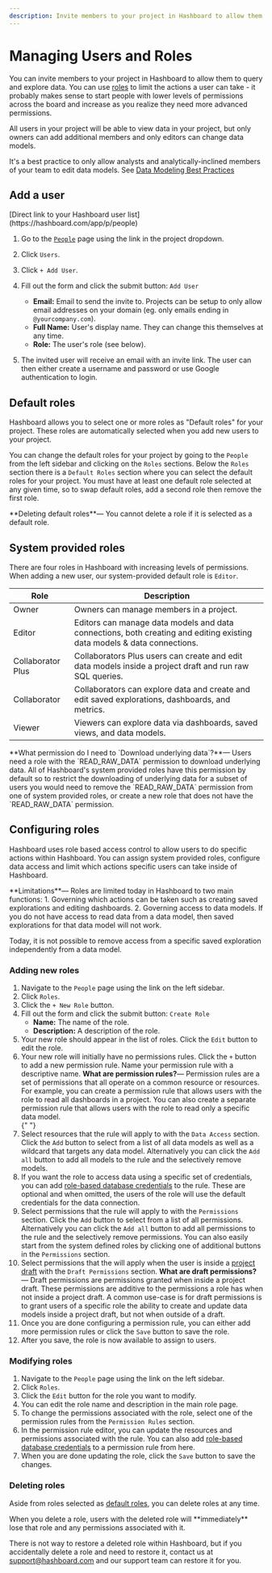 ```yaml
---
description: Invite members to your project in Hashboard to allow them to query and explore data
---
```



# Managing Users and Roles

You can invite members to your project in Hashboard to allow them to query and
explore data. You can use [roles](/docs/project-management/users-and-permissions) to
limit the actions a user can take - it probably makes sense to start people with
lower levels of permissions across the board and increase as you realize they
need more advanced permissions.

All users in your project will be able to view data in your project, but only
owners can add additional members and only editors can change data models.

It's a best practice to only allow analysts and analytically-inclined members
of your team to edit data models. See [Data Modeling Best Practices](/docs/data-modeling/best-practices)

## Add a user

<Callout type="info">
  [Direct link to your Hashboard user list](https://hashboard.com/app/p/people)
</Callout>

1. Go to the [`People`](https://hashboard.com/app/p/people) page using the link in
   the project dropdown.
2. Click `Users`.
3. Click `+ Add User`.
4. Fill out the form and click the submit button: `Add User`

   - **Email:** Email to send the invite to. Projects can be setup to only allow
     email addresses on your domain (eg. only emails ending in
     `@yourcompany.com`).
   - **Full Name:** User's display name. They can change this themselves at any time.
   - **Role:** The user's role (see below).

5. The invited user will receive an email with an invite link. The user can then
   either create a username and password or use Google authentication to login.

## Default roles

Hashboard allows you to select one or more roles as "Default roles" for your project.
These roles are automatically selected when you add new users to your project.

You can change the default roles for your project by going to the `People` from the left sidebar and clicking on the `Roles` sections.
Below the `Roles` section there is a `Default Roles` section where you can select the default roles for your project. You must have at least
one default role selected at any given time, so to swap default roles, add a second role then remove the first role.

<Callout type="info">
  **Deleting default roles**— You cannot delete a role if it is selected as a
  default role.
</Callout>

## System provided roles

There are four roles in Hashboard with increasing levels of permissions. When adding a new user, our system-provided default role is `Editor`.

| Role              | Description                                                                                                             |
| ----------------- | ----------------------------------------------------------------------------------------------------------------------- |
| Owner             | Owners can manage members in a project.                                                                                 |
| Editor            | Editors can manage data models and data connections, both creating and editing existing data models & data connections. |
| Collaborator Plus | Collaborators Plus users can create and edit data models inside a project draft and run raw SQL queries.                |
| Collaborator      | Collaborators can explore data and create and edit saved explorations, dashboards, and metrics.                         |
| Viewer            | Viewers can explore data via dashboards, saved views, and data models.                                                  |

<Callout type="info">
  **What permission do I need to `Download underlying data`?**— Users need a
  role with the `READ_RAW_DATA` permission to download underlying data. All of
  Hashboard's system provided roles have this permission by default so to
  restrict the downloading of underlying data for a subset of users you would
  need to remove the `READ_RAW_DATA` permission from one of system provided
  roles, or create a new role that does not have the `READ_RAW_DATA` permission.
</Callout>

<br />

## Configuring roles

Hashboard uses role based access control to allow users to do specific actions within Hashboard. You can assign system provided roles, configure data access and limit which actions specific users can take inside of Hashboard.

<Callout type="warning">
  **Limitations**— Roles are limited today in Hashboard to two main functions:
  1. Governing which actions can be taken such as creating saved explorations
  and editing dashboards.
  2. Governing access to data models. If you do not have access to read data from
  a data model, then saved explorations for that data model will not work.

Today, it is not possible to remove access from a specific saved exploration
independently from a data model.

</Callout>

### Adding new roles

1. Navigate to the `People` page using the link on the left sidebar.
2. Click `Roles`.
3. Click the `+ New Role` button.
4. Fill out the form and click the submit button: `Create Role`
   - **Name:** The name of the role.
   - **Description:** A description of the role.
5. Your new role should appear in the list of roles. Click the `Edit` button to edit the role.
6. Your new role will initially have no permissions rules. Click the `+` button to add a new permission rule. Name your permission rule with a descriptive name.
   <Callout type="info">
     **What are permission rules?**— Permission rules are a set of permissions
     that all operate on a common resource or resources. For example, you can
     create a permission rule that allows users with the role to read all
     dashboards in a project. You can also create a separate permission rule
     that allows users with the role to read only a specific data model.
   </Callout>
   <br />{" "}
7. Select resources that the rule will apply to with the `Data Access` section.
   Click the `Add` button to select from a list of all data models as well as a wildcard that targets any data model. Alternatively you can click the `Add all` button to add all models to the rule and the selectively remove models.
8. If you want the role to access data using a specific set of credentials, you can add [role-based database credentials](/docs/database-connections/role-based-credentials) to the rule. These are optional and when omitted, the users of the role will use the default credentials for the data connection.
9. Select permissions that the rule will apply to with the `Permissions` section.
   Click the `Add` button to select from a list of all permissions. Alternatively you can click the `Add all` button to add all permissions to the rule and the selectively remove permissions.
   You can also easily start from the system defined roles by clicking one of additional buttons in the `Permissions` section.
10. Select permissions that the will apply when the user is inside a [project draft](/docs/project-management/drafts) with the `Draft Permissions` section.
    <Callout type="info">
      **What are draft permissions?**— Draft permissions are permissions granted
      when inside a project draft. These permissions are additive to the
      permissions a role has when not inside a project draft. A common use-case
      is for draft permissions is to grant users of a specific role the ability
      to create and update data models inside a project draft, but not when
      outside of a draft.
    </Callout>
    <br />
11. Once you are done configuring a permission rule, you can either add more permission rules or click the `Save` button to save the role.
12. After you save, the role is now available to assign to users.

### Modifying roles

1. Navigate to the `People` page using the link on the left sidebar.
2. Click `Roles`.
3. Click the `Edit` button for the role you want to modify.
4. You can edit the role name and description in the main role page.
5. To change the permissions associated with the role, select one of the permission rules from the `Permission Rules` section.
6. In the permission rule editor, you can update the resources and permissions associated with the rule.
   You can also add [role-based database credentials](/docs/database-connections/role-based-credentials) to a permission rule from here.
7. When you are done updating the role, click the `Save` button to save the changes.

### Deleting roles

Aside from roles selected as [default roles](#default-roles), you can delete roles at any time.

<Callout type="error">
  When you delete a role, users with the deleted role will **immediately** lose
  that role and any permissions associated with it.
</Callout>

There is not way to restore a deleted role within Hashboard, but if you accidentally delete a role and need to restore it, contact us at [support@hashboard.com](mailto:support@hashboard.com)
and our support team can restore it for you.
